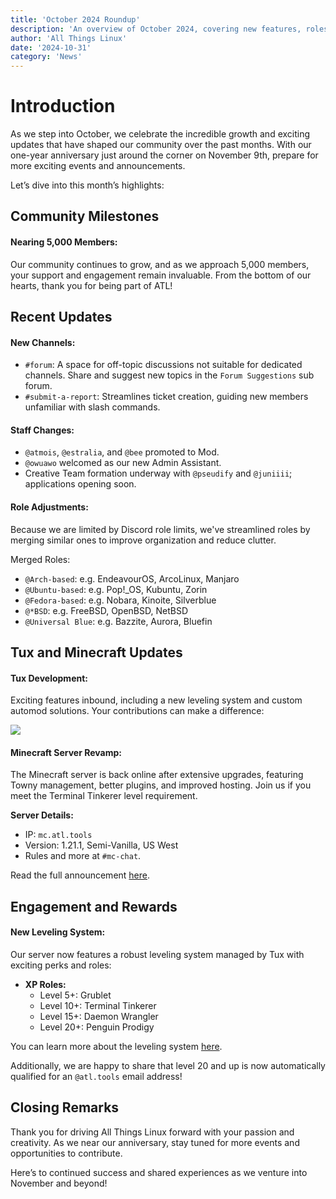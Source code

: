 ```yaml
---
title: 'October 2024 Roundup'
description: 'An overview of October 2024, covering new features, roles, and server updates. Join us as we prepare for our upcoming one-year anniversary!'
author: 'All Things Linux'
date: '2024-10-31'
category: 'News'
---
```


# Introduction

As we step into October, we celebrate the incredible growth and exciting updates that have shaped our community over the past months. With our one-year anniversary just around the corner on November 9th, prepare for more exciting events and announcements.

Let’s dive into this month’s highlights:

## Community Milestones

#### Nearing 5,000 Members:

Our community continues to grow, and as we approach 5,000 members, your support and engagement remain invaluable. From the bottom of our hearts, thank you for being part of ATL!

## Recent Updates

#### New Channels:

- `#forum`: A space for off-topic discussions not suitable for dedicated channels. Share and suggest new topics in the `Forum Suggestions` sub forum.
- `#submit-a-report`: Streamlines ticket creation, guiding new members unfamiliar with slash commands.

#### Staff Changes:

- `@atmois`, `@estralia`, and `@bee` promoted to Mod.
- `@owuawo` welcomed as our new Admin Assistant.
- Creative Team formation underway with `@pseudify` and `@juniiii`; applications opening soon.

#### Role Adjustments:

Because we are limited by Discord role limits, we've streamlined roles by merging similar ones to improve organization and reduce clutter.

Merged Roles:

- `@Arch-based`: e.g. EndeavourOS, ArcoLinux, Manjaro
- `@Ubuntu-based`: e.g. Pop!\_OS, Kubuntu, Zorin
- `@Fedora-based`: e.g. Nobara, Kinoite, Silverblue
- `@*BSD`: e.g. FreeBSD, OpenBSD, NetBSD
- `@Universal Blue`: e.g. Bazzite, Aurora, Bluefin

## Tux and Minecraft Updates

#### Tux Development:

Exciting features inbound, including a new leveling system and custom automod solutions. Your contributions can make a difference:

[![](https://dcbadge.limes.pink/api/server/https://discord.gg/eDhEmSFb5v)](https://discord.gg/eDhEmSFb5v)

#### Minecraft Server Revamp:

The Minecraft server is back online after extensive upgrades, featuring Towny management, better plugins, and improved hosting. Join us if you meet the Terminal Tinkerer level requirement.

**Server Details:**

- IP: `mc.atl.tools`
- Version: 1.21.1, Semi-Vanilla, US West
- Rules and more at `#mc-chat`.

Read the full announcement [here](https://discord.com/channels/1172245377395728464/1172343581495795752/1292516963058450522).

## Engagement and Rewards

#### New Leveling System:

Our server now features a robust leveling system managed by Tux with exciting perks and roles:

- **XP Roles:**
  - Level 5+: Grublet
  - Level 10+: Terminal Tinkerer
  - Level 15+: Daemon Wrangler
  - Level 20+: Penguin Prodigy

You can learn more about the leveling system [here](https://discord.com/channels/1172245377395728464/1172343581495795752/1291947556896510013).

Additionally, we are happy to share that level 20 and up is now automatically qualified for an `@atl.tools` email address!

## Closing Remarks

Thank you for driving All Things Linux forward with your passion and creativity. As we near our anniversary, stay tuned for more events and opportunities to contribute.

Here’s to continued success and shared experiences as we venture into November and beyond!
